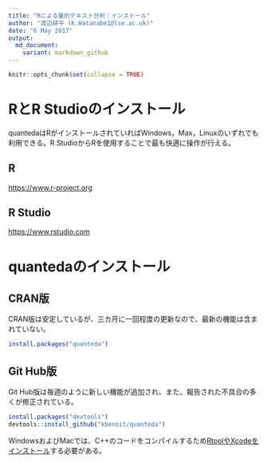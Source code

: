 ```yaml
---
title: "Rによる量的テキスト分析：インストール"
author: "渡辺耕平 (K.Watanabe1@lse.ac.uk)"
date: "6 May 2017"
output:
  md_document:
    variant: markdown_github
---
```


```r
knitr::opts_chunk$set(collapse = TRUE)
```

# RとR Studioのインストール
quantedaはRがインストールされていればWindows，Max，Linuxのいずれでも利用できる。R StudioからRを使用することで最も快適に操作が行える。

## R
[https://www.r-project.org](https://www.r-project.org/)

## R Studio
[https://www.rstudio.com](https://www.rstudio.com/)


# quantedaのインストール

## CRAN版
CRAN版は安定しているが、三カ月に一回程度の更新なので、最新の機能は含まれていない。
```{r，eval = FALSE}
install.packages("quanteda")
```

## Git Hub版
Git Hub版は毎週のように新しい機能が追加され、また、報告された不具合の多くが修正されている。
```{r，eval = FALSE}
install.packages("devtools")
devtools::install_github("kbenoit/quanteda")
```

WindowsおよびMacでは、C++のコードをコンパイルするため[RtoolやXcodeをインストール](https://github.com/kbenoit/quanteda#how-to-install)する必要がある。

